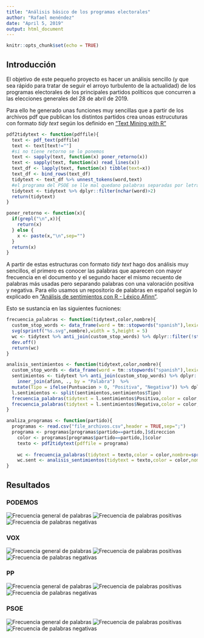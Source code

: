 ```yaml
---
title: "Análisis básico de los programas electorales"
author: "Rafael menéndez"
date: "April 5, 2019"
output: html_document
---
```


```r
knitr::opts_chunk$set(echo = TRUE)
```

## Introducción

El objetivo de este pequeño proyecto es hacer un análisis sencillo (y que sea rápido para tratar de seguir el arroyo turbulento de la actualidad) de los programas electorales de los principales partidos políticos que concurren a las elecciones generales del 28 de abril de 2019.

Para ello he generado unas funciones muy sencillas que a partir de los archivos pdf que publican los distintos partidos crea unoas estrucuturas con formato _tidy text_ según los definido en ["Text Mining with R"](https://www.tidytextmining.com/tidytext.html)

```r
pdf2tidytext <- function(pdffile){
  text <- pdf_text(pdffile) 
  text <- text[text!=""]
  #si no tiene retorno se lo ponemos
  text <- sapply(text, function(x) poner_retorno(x))
  text <- sapply(text, function(x) read_lines(x))
  text_df <- lapply(text, function(x) tibble(text=x))
  text_df <- bind_rows(text_df)
  tidytext <- text_df %>% unnest_tokens(word,text)
  #el programa del PSOE se lle mal quedano palabras separadas por letras
  tidytext <- tidytext %>% dplyr::filter(nchar(word)>2)
  return(tidytext)
}

poner_retorno <- function(x){
  if(grepl("\n",x)){
    return(x)
  } else {
    x <- paste(x,"\n",sep="")
  } 
  return(x)
}
```

A partir de estas estructuras con formato _tidy text_ hago dos análisis muy sencillos, el primero es conocer las palabras que aparecen con mayor frecuencia en el documento y el segundo hacer el mismo recuento de palabras más usadas pero separando palabras con una valoración positiva y negativa. Para ello usamos un repositorio de palabras en español según lo explicado en ["Análisis de sentimientos con R - Léxico Afinn"](https://rpubs.com/jboscomendoza/analisis_sentimientos_lexico_afinn).

Esto se sustancia en las siguientes fucniones:

```r
frecuencia_palabras <- function(tidytext,color,nombre){
  custom_stop_words <- data_frame(word = tm::stopwords("spanish"),lexicon = "custom")
  svg(sprintf("%s.svg",nombre),width = 5,height = 5)
  wc <- tidytext %>% anti_join(custom_stop_words) %>% dplyr::filter(!str_detect(word, "^[0-9]")) %>% count(word,sort=TRUE) %>% with(wordcloud(word, n, random.order = FALSE, max.words = 25,colors = color,scale = c(4,0.2)))
  dev.off()
  return(wc)
}

analisis_sentimientos <- function(tidytext,color,nombre){
  custom_stop_words <- data_frame(word = tm::stopwords("spanish"),lexicon = "custom")
  sentimientos <- tidytext %>% anti_join(custom_stop_words) %>% dplyr::filter(!str_detect(word, "^[0-9]")) %>% unnest_tokens(input = "word", output = "Palabra") %>% 
    inner_join(afinn, ., by = "Palabra")  %>% 
  mutate(Tipo = ifelse(Puntuacion > 0, "Positiva", "Negativa")) %>% dplyr::rename(word=Palabra)
  l.sentimientos <- split(sentimientos,sentimientos$Tipo)
  frecuencia_palabras(tidytext = l.sentimientos$Positiva,color = color,nombre=sprintf("%s_positivos",nombre))
  frecuencia_palabras(tidytext = l.sentimientos$Negativa,color = color,nombre=sprintf("%s_negativos",nombre))
}

analiza_programas <- function(partido){
  programas <- read.csv("file_archivos.csv",header = TRUE,sep=";")
  programa <- programas[programas$partido==partido,]$direccion
    color <- programas[programas$partido==partido,]$color
    texto <- pdf2tidytext(pdffile = programa)
    
    wc <- frecuencia_palabras(tidytext = texto,color = color,nombre=sprintf("frecuencia_%s",partido))
    wc.sent <- analisis_sentimientos(tidytext = texto,color = color,nombre=sprintf("sentimientos_%s",partido))
}
```

## Resultados

### PODEMOS

![Frecuencia general de palabras](frecuencia_PODEMOS.svg)
![Frecuencia de palabras positivas](sentimientos_PODEMOS_positivos.svg)
![Frecuencia de palabras negativas](sentimientos_PODEMOS_negativos.svg)

### VOX

![Frecuencia general de palabras](frecuencia_VOX.svg)
![Frecuencia de palabras positivas](sentimientos_VOX_positivos.svg)
![Frecuencia de palabras negativas](sentimientos_VOX_negativos.svg)

### PP

![Frecuencia general de palabras](frecuencia_PP.svg)
![Frecuencia de palabras positivas](sentimientos_PP_positivos.svg)
![Frecuencia de palabras negativas](sentimientos_PP_negativos.svg)

### PSOE

![Frecuencia general de palabras](frecuencia_PSOE.svg)
![Frecuencia de palabras positivas](sentimientos_PSOE_positivos.svg)
![Frecuencia de palabras negativas](sentimientos_PSOE_negativos.svg)